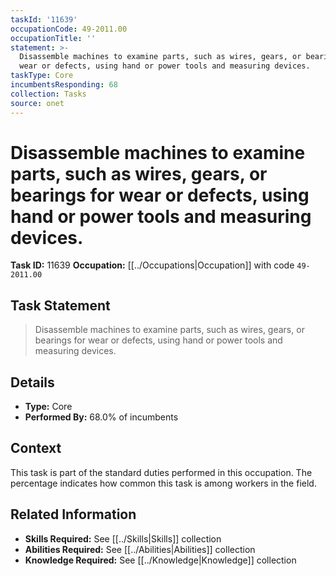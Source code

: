 ```yaml
---
taskId: '11639'
occupationCode: 49-2011.00
occupationTitle: ''
statement: >-
  Disassemble machines to examine parts, such as wires, gears, or bearings for
  wear or defects, using hand or power tools and measuring devices.
taskType: Core
incumbentsResponding: 68
collection: Tasks
source: onet
---
```

# Disassemble machines to examine parts, such as wires, gears, or bearings for wear or defects, using hand or power tools and measuring devices.

**Task ID:** 11639
**Occupation:** [[../Occupations|Occupation]] with code `49-2011.00`

## Task Statement

> Disassemble machines to examine parts, such as wires, gears, or bearings for wear or defects, using hand or power tools and measuring devices.

## Details

- **Type:** Core
- **Performed By:** 68.0% of incumbents

## Context

This task is part of the standard duties performed in this occupation. The percentage indicates how common this task is among workers in the field.

## Related Information

- **Skills Required:** See [[../Skills|Skills]] collection
- **Abilities Required:** See [[../Abilities|Abilities]] collection
- **Knowledge Required:** See [[../Knowledge|Knowledge]] collection

